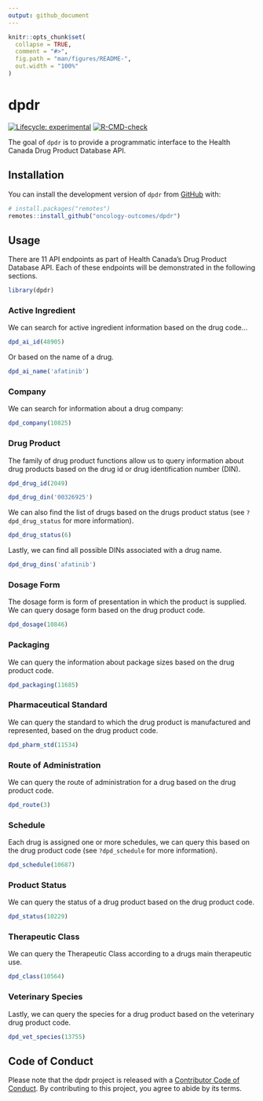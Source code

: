 ```yaml
---
output: github_document
---
```


```r
knitr::opts_chunk$set(
  collapse = TRUE,
  comment = "#>",
  fig.path = "man/figures/README-",
  out.width = "100%"
)
```

# dpdr

<!-- badges: start -->
[![Lifecycle: experimental](https://img.shields.io/badge/lifecycle-experimental-orange.svg)](https://lifecycle.r-lib.org/articles/stages.html#experimental)
[![R-CMD-check](https://github.com/oncology-outcomes/dpdr/actions/workflows/R-CMD-check.yaml/badge.svg)](https://github.com/oncology-outcomes/dpdr/actions/workflows/R-CMD-check.yaml)
<!-- badges: end -->

The goal of `dpdr` is to provide a programmatic interface to the Health Canada Drug Product Database API.

## Installation

You can install the development version of `dpdr` from [GitHub](https://github.com/) with:

``` r
# install.packages("remotes")
remotes::install_github("oncology-outcomes/dpdr")
```

## Usage

There are 11 API endpoints as part of Health Canada's Drug Product Database API. Each of these endpoints will be demonstrated in the following sections.

```r
library(dpdr)
```

### Active Ingredient

We can search for active ingredient information based on the drug code...

```r
dpd_ai_id(48905)
```

Or based on the name of a drug.

```r
dpd_ai_name('afatinib')
```

### Company

We can search for information about a drug company:

```r
dpd_company(10825)
```

### Drug Product

The family of drug product functions allow us to query information about drug products based on the drug id or drug identification number (DIN).

```r
dpd_drug_id(2049)
```

```r
dpd_drug_din('00326925')
```

We can also find the list of drugs based on the drugs product status (see `?dpd_drug_status` for more information).

```r
dpd_drug_status(6)
```

Lastly, we can find all possible DINs associated with a drug name.

```r
dpd_drug_dins('afatinib')
```

### Dosage Form

The dosage form is form of presentation in which the product is supplied. We can query dosage form based on the drug product code.

```r
dpd_dosage(10846)
```

### Packaging

We can query the information about package sizes based on the drug product code.

```r
dpd_packaging(11685)
```

### Pharmaceutical Standard

We can query the standard to which the drug product is manufactured and represented, based on the drug product code.

```r
dpd_pharm_std(11534)
```

### Route of Administration

We can query the route of administration for a drug based on the drug product code.

```r
dpd_route(3)
```

### Schedule

Each drug is assigned one or more schedules, we can query this based on the drug product code (see `?dpd_schedule` for more information).

```r
dpd_schedule(10687)
```

### Product Status

We can query the status of a drug product based on the drug product code.

```r
dpd_status(10229)
```

### Therapeutic Class

We can query the Therapeutic Class according to a drugs main therapeutic use.

```r
dpd_class(10564)
```

### Veterinary Species

Lastly, we can query the species for a drug product based on the veterinary drug product code.

```r
dpd_vet_species(13755)
```

## Code of Conduct

Please note that the dpdr project is released with a [Contributor Code of Conduct](https://contributor-covenant.org/version/2/1/CODE_OF_CONDUCT.html). By contributing to this project, you agree to abide by its terms.
